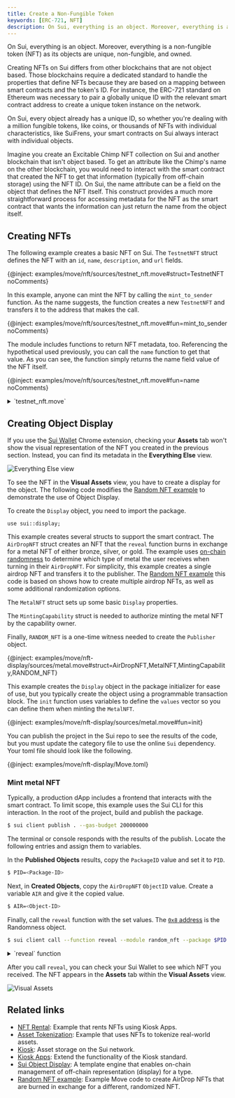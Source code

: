 ```yaml
---
title: Create a Non-Fungible Token
keywords: [ERC-721, NFT]
description: On Sui, everything is an object. Moreover, everything is a non-fungible token (NFT) as its objects are unique, non-fungible, and owned.
---
```


On Sui, everything is an object. Moreover, everything is a non-fungible token (NFT) as its objects are unique, non-fungible, and owned.

Creating NFTs on Sui differs from other blockchains that are not object based. Those blockchains require a dedicated standard to handle the properties that define NFTs because they are based on a mapping between smart contracts and the token's ID. For instance, the ERC-721 standard on Ethereum was necessary to pair a globally unique ID with the relevant smart contract address to create a unique token instance on the network. 

On Sui, every object already has a unique ID, so whether you're dealing with a million fungible tokens, like coins, or thousands of NFTs with individual characteristics, like SuiFrens, your smart contracts on Sui always interact with individual objects. 

Imagine you create an Excitable Chimp NFT collection on Sui and another blockchain that isn't object based. To get an attribute like the Chimp's name on the other blockchain, you would need to interact with the smart contract that created the NFT to get that information (typically from off-chain storage) using the NFT ID. On Sui, the name attribute can be a field on the object that defines the NFT itself. This construct provides a much more straightforward process for accessing metadata for the NFT as the smart contract that wants the information can just return the name from the object itself.

## Creating NFTs

The following example creates a basic NFT on Sui. The `TestnetNFT` struct defines the NFT with an `id`, `name`, `description`, and `url` fields. 

{@inject: examples/move/nft/sources/testnet_nft.move#struct=TestnetNFT noComments}

In this example, anyone can mint the NFT by calling the `mint_to_sender` function. As the name suggests, the function creates a new `TestnetNFT` and transfers it to the address that makes the call. 

{@inject: examples/move/nft/sources/testnet_nft.move#fun=mint_to_sender noComments}

The module includes functions to return NFT metadata, too. Referencing the hypothetical used previously, you can call the `name` function to get that value. As you can see, the function simply returns the name field value of the NFT itself.

{@inject: examples/move/nft/sources/testnet_nft.move#fun=name noComments}

<details>
<summary>
`testnet_nft.move` 
</summary>
{@inject: examples/move/nft/sources/testnet_nft.move}
</details>

## Creating Object Display

If you use the [Sui Wallet](https://chromewebstore.google.com/detail/sui-wallet/opcgpfmipidbgpenhmajoajpbobppdil?pli=1) Chrome extension, checking your **Assets** tab won't show the visual representation of the NFT you created in the previous section. Instead, you can find its metadata in the **Everything Else** view.

![Everything Else view](./images/nft-everything.png)

To see the NFT in the **Visual Assets** view, you have to create a display for the object. The following code modifies the [Random NFT example](https://github.com/MystenLabs/sui/tree/main/examples/move/random/random_nft) to demonstrate the use of Object Display.

To create the `Display` object, you need to import the package.

```move
use sui::display;
```

This example creates several structs to support the smart contract. The `AirDropNFT` struct creates an NFT that the `reveal` function burns in exchange for a metal NFT of either bronze, silver, or gold. The example uses [on-chain randomness](./advanced/randomness-onchain.mdx) to determine which type of metal the user receives when turning in their `AirDropNFT`. For simplicity, this example creates a single airdrop NFT and transfers it to the publisher. The [Random NFT example](https://github.com/MystenLabs/sui/tree/main/examples/move/random/random_nft) this code is based on shows how to create multiple airdrop NFTs, as well as some additional randomization options. 

The `MetalNFT` struct sets up some basic `Display` properties. 

The `MintingCapability` struct is needed to authorize minting the metal NFT by the capability owner.

Finally, `RANDOM_NFT` is a one-time witness needed to create the `Publisher` object. 

{@inject: examples/move/nft-display/sources/metal.move#struct=AirDropNFT,MetalNFT,MintingCapability,RANDOM_NFT}

This example creates the `Display` object in the package initializer for ease of use, but you typically create the object using a programmable transaction block. The `init` function uses variables to define the `values` vector so you can define them when minting the `MetalNFT`.

{@inject: examples/move/nft-display/sources/metal.move#fun=init}

You can publish the project in the Sui repo to see the results of the code, but you must update the category file to use the online `Sui` dependency. Your toml file should look like the following.

{@inject: examples/move/nft-display/Move.toml}

### Mint metal NFT

Typically, a production dApp includes a frontend that interacts with the smart contract. To limit scope, this example uses the Sui CLI for this interaction. In the root of the project, build and publish the package.

```sh
$ sui client publish . --gas-budget 200000000
```

The terminal or console responds with the results of the publish. Locate the following entries and assign them to variables.

In the **Published Objects** results, copy the `PackageID` value and set it to `PID`.

```sh
$ PID=<Package-ID>
```

Next, in **Created Objects**, copy the `AirDropNFT` `ObjectID` value. Create a variable `AIR` and give it the copied value.

```sh
$ AIR=<Object-ID>
```

Finally, call the `reveal` function with the set values. The [`0x8` address](https://suiscan.xyz/testnet/object/0x0000000000000000000000000000000000000000000000000000000000000008) is the Randomness object.

```sh
$ sui client call --function reveal --module random_nft --package $PID --args $AIR 0x8 --gas-budget 20000000
```

<details>
<summary>
`reveal` function
</summary>
{@inject: examples/move/nft-display/sources/metal.move#fun=reveal}
</details>

After you call `reveal`, you can check your Sui Wallet to see which NFT you received. The NFT appears in the **Assets** tab within the **Visual Assets** view.

![Visual Assets](./images/nft-visual.png)

## Related links

- [NFT Rental](./nft/nft-rental.mdx): Example that rents NFTs using Kiosk Apps. 
- [Asset Tokenization](./nft/asset-tokenization.mdx): Example that uses NFTs to tokenize real-world assets.
- [Kiosk](../../standards/kiosk.mdx): Asset storage on the Sui network.
- [Kiosk Apps](../../standards/kiosk-apps.mdx): Extend the functionality of the Kiosk standard.
- [Sui Object Display](../../standards/display.mdx): A template engine that enables on-chain management of off-chain representation (display) for a type.
- [Random NFT example](https://github.com/MystenLabs/sui/tree/main/examples/move/random/random_nft): Example Move code to create AirDrop NFTs that are burned in exchange for a different, randomized NFT.